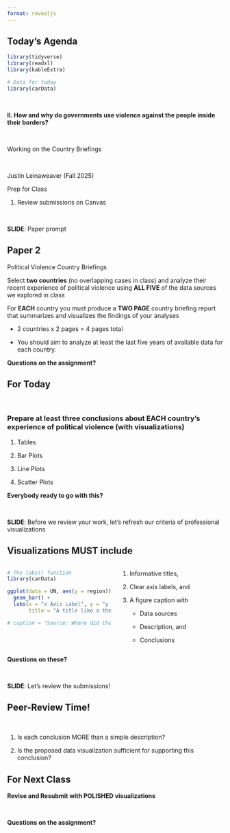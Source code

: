 ```yaml
---
format: revealjs
---
```


## Today's Agenda {background-image="Images/00-Leviathan_Cover_55.png" .center}

```r
library(tidyverse)
library(readxl)
library(kableExtra)

# Data for today
library(carData)
```

<br>

**II. How and why do governments use violence against the people inside their borders?**

<br>

Working on the Country Briefings

<br>

::: r-stack
Justin Leinaweaver (Fall 2025)
:::

::: notes
Prep for Class

1. Review submissions on Canvas

<br>

**SLIDE**: Paper prompt

:::




## Paper 2 {background-image="Images/00-Leviathan_Cover_55.png" .center}

Political Violence Country Briefings

Select **two countries** (no overlapping cases in class) and analyze their recent experience of political violence using **ALL FIVE** of the data sources we explored in class

For **EACH** country you must produce a **TWO PAGE** country briefing report that summarizes and visualizes the findings of your analyses

- 2 countries x 2 pages = 4 pages total

- You should aim to analyze at least the last five years of available data for each country.

::: notes

**Questions on the assignment?**

:::



## For Today {background-image="Images/00-Leviathan_Cover_55.png" .center}

<br>

### **Prepare at least three conclusions about EACH country's experience of political violence (with visualizations)**

1. Tables 

2. Bar Plots

3. Line Plots

4. Scatter Plots

::: notes

**Everybody ready to go with this?**

<br>

**SLIDE**: Before we review your work, let's refresh our criteria of professional visualizations

:::



## Visualizations MUST include {background-image="Images/background-data_blue_v4.png" .center .smaller}

:::: {.columns}
::: {.column width="50%"}
```r
# The labs() function
library(carData)

ggplot(data = UN, aes(y = region)) +
  geom_bar() +
  labs(x = "x Axis Label", y = "y Axis Label", 
       title = "A title like a thesis statement for the visualization")

# caption = "Source: Where did the data come from?"
```

:::

::: {.column width="50%"}

::: {.r-fit-text}
1. Informative titles,

2. Clear axis labels, and

3. A figure caption with

    - Data sources
    
    - Description, and
    
    - Conclusions
:::
:::
::::

::: notes

**Questions on these?**

<br>

**SLIDE**: Let's review the submissions!

:::



## Peer-Review Time! {background-image="Images/background-data_blue_v4.png" .center}

<br>

1. Is each conclusion MORE than a simple description?

2. Is the proposed data visualization sufficient for supporting this conclusion?

::: notes


:::




## For Next Class {background-image="Images/00-Leviathan_Cover_55.png" .center}

::: {.r-fit-text}
**Revise and Resubmit with POLISHED visualizations**
:::

::: notes



<br>

**Questions on the assignment?**

:::